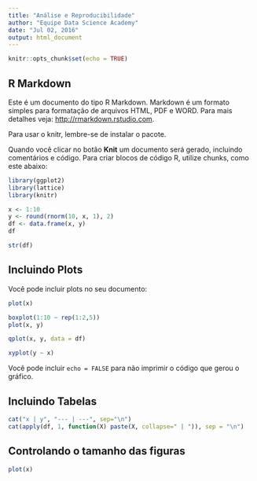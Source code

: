 ```yaml
---
title: "Análise e Reproducibilidade"
author: "Equipe Data Science Academy"
date: "Jul 02, 2016"
output: html_document
---
```


```r
knitr::opts_chunk$set(echo = TRUE)
```

## R Markdown

Este é um documento do tipo R Markdown. Markdown é um formato simples para formatação de arquivos HTML, PDF e WORD. Para mais detalhes veja: <http://rmarkdown.rstudio.com>.

Para usar o knitr, lembre-se de instalar o pacote.

Quando você clicar no botão **Knit** um documento será gerado, incluindo comentários e código. Para criar blocos de código R, utilize chunks, como este abaixo:

```r
library(ggplot2)
library(lattice)
library(knitr)
```
```r
x <- 1:10
y <- round(rnorm(10, x, 1), 2)
df <- data.frame(x, y)
df
```
```r
str(df)
```

## Incluindo Plots

Você pode incluir plots no seu documento:

```r
plot(x)
```
```r
boxplot(1:10 ~ rep(1:2,5))
plot(x, y)
```
```r
qplot(x, y, data = df)
```
```r
xyplot(y ~ x)
```

Você pode incluir `echo = FALSE` para não imprimir o código que gerou o gráfico.

## Incluindo  Tabelas

```r
cat("x | y", "--- | ---", sep="\n")
cat(apply(df, 1, function(X) paste(X, collapse=" | ")), sep = "\n")
```


## Controlando o tamanho das figuras

```r
plot(x)
```

